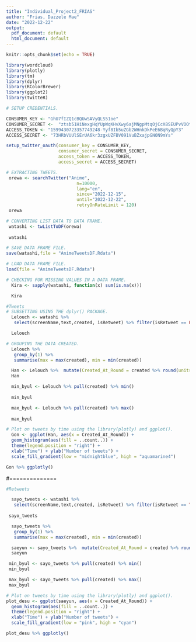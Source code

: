 ```yaml
---
title: "Individual_Project2_FRIAS"
author: "Frias, Dazzele Mae"
date: "2022-12-22"
output:
  pdf_document: default
  html_document: default
---
```


```r
knitr::opts_chunk$set(echo = TRUE)
```

```r
library(wordcloud)
library(plotly)
library(tm)
library(dplyr)
library(RColorBrewer)
library(ggplot2)
library(twitteR)
```

```r
# SETUP CREDENTIALS.

CONSUMER_KEY <- "GhU7fIZQ1cBQUwSAVyQLS51oe"
CONSUMER_SECRET <-  "ztsb51HiNexgHqYUpWqKHvXwy6ajMNgpMtqOjCcX8SEUPvVOOt"
ACCESS_TOKEN <- "1599430723357749248-Yyf8Ib5uZGb2WHnkDkPeE6BqRyQpY3"
ACCESS_SECRET <- "73HRbVUUlSErUA6kr3zgxUZFBV091VuBZxajpGNON9mYs"
```

```r
setup_twitter_oauth(consumer_key = CONSUMER_KEY,
                    consumer_secret = CONSUMER_SECRET,
                    access_token = ACCESS_TOKEN,
                    access_secret = ACCESS_SECRET)
```

```r
# EXTRACTING TWEETS.
 orewa <- searchTwitter("Anime", 
                           n=10000, 
                           lang="en", 
                           since="2022-12-15", 
                           until="2022-12-22", 
                           retryOnRateLimit = 120)
 orewa
```

```r
# CONVERTING LIST DATA TO DATA FRAME.
 watashi <- twListToDF(orewa)
 
 watashi
```

```r
# SAVE DATA FRAME FILE.
save(watashi,file = "AnimeTweetsDF.Rdata")
```

```r
# LOAD DATA FRAME FILE.
load(file = "AnimeTweetsDF.Rdata")
```

```r
# CHECKING FOR MISSING VALUES IN A DATA FRAME.
  Kira <- sapply(watashi, function(x) sum(is.na(x)))

  Kira
```

```r
#Tweets
# SUBSETTING USING THE dplyr() PACKAGE.
  Lelouch <- watashi %>%
   select(screenName,text,created, isRetweet) %>% filter(isRetweet == FALSE)

  Lelouch
```

```r
# GROUPING THE DATA CREATED. 
  Lelouch %>%  
   group_by(1) %>%  
   summarise(max = max(created), min = min(created))

  Han <- Lelouch %>%  mutate(Created_At_Round = created %>% round(units = 'hours') %>% as.POSIXct())
  Han
```

```r
  min_byul <- Lelouch %>% pull(created) %>% min()
  
  min_byul
```

```r
  max_byul <- Lelouch %>% pull(created) %>% max()
  
  max_byul
```

```r
# Plot on tweets by time using the library(plotly) and ggplot().
  Gon <- ggplot(Han, aes(x = Created_At_Round)) +
  geom_histogram(aes(fill = ..count..)) +
  theme(legend.position = "right") +
  xlab("Time") + ylab("Number of tweets") + 
  scale_fill_gradient(low = "midnightblue", high = "aquamarine4")

Gon %>% ggplotly()
```
#==============
```r
#Retweets

  sayo_tweets <- watashi %>%
   select(screenName,text,created, isRetweet) %>% filter(isRetweet == TRUE)
 
 sayo_tweets
```

```r
  sayo_tweets %>%  
   group_by(1) %>%  
   summarise(max = max(created), min = min(created))
```

```r
  saeyun <- sayo_tweets %>%  mutate(Created_At_Round = created %>% round(units = 'hours') %>% as.POSIXct())
  saeyun
```

```r
 min_byul <- sayo_tweets %>% pull(created) %>% min()
 min_byul
```

```r
 max_byul <- sayo_tweets %>% pull(created) %>% max()
 max_byul
```

```r
# Plot on tweets by time using the library(plotly) and ggplot().
plot_desu <- ggplot(saeyun, aes(x = Created_At_Round)) +
  geom_histogram(aes(fill = ..count..)) +
  theme(legend.position = "right") +
  xlab("Time") + ylab("Number of tweets") + 
  scale_fill_gradient(low = "pink", high = "cyan")

plot_desu %>% ggplotly()
```

